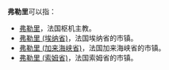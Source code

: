 '''弗勒里'''可以指：
* [[弗勒里|弗勒里]]，法国枢机主教。
* [[弗勒里_(埃纳省)|弗勒里 (埃纳省)]]，法国埃纳省的市镇。
* [[弗勒里_(加来海峡省)|弗勒里 (加来海峡省)]]，法国加来海峡省的市镇。
* [[弗勒里_(索姆省)|弗勒里 (索姆省)]]，法国索姆省的市镇。

{{disambig|cat=三字消歧义}}